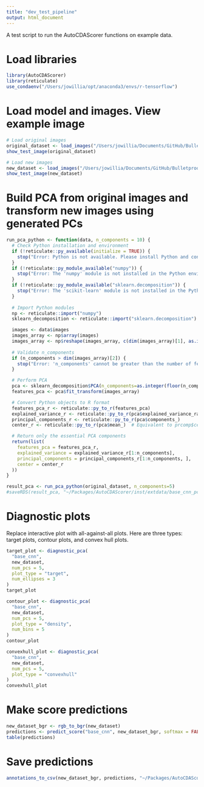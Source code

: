 ```yaml
---
title: "dev_test_pipeline"
output: html_document
---
```


A test script to run the AutoCDAScorer functions on example data.


# Load libraries
```r
library(AutoCDAScorer)
library(reticulate)
use_condaenv("/Users/jowillia/opt/anaconda3/envs/r-tensorflow")
```


# Load model and images. View example image
```r
# Load original images
original_dataset <- load_images("/Users/jowillia/Documents/GitHub/Bulletproof_Models/data/cropped_images", image_size=64)
show_test_image(original_dataset)

# Load new images
new_dataset <- load_images("/Users/jowillia/Documents/GitHub/Bulletproof_Models/data/bio_test", image_size=64)
show_test_image(new_dataset)
```

# Build PCA from original images and transform new images using generated PCs
```r
run_pca_python <- function(data, n_components = 10) {
  # Check Python installation and environment
  if (!reticulate::py_available(initialize = TRUE)) {
    stop("Error: Python is not available. Please install Python and configure reticulate.")
  }
  if (!reticulate::py_module_available("numpy")) {
    stop("Error: The 'numpy' module is not installed in the Python environment. Install it using 'pip install numpy'.")
  }
  if (!reticulate::py_module_available("sklearn.decomposition")) {
    stop("Error: The 'scikit-learn' module is not installed in the Python environment. Install it using 'pip install scikit-learn'.")
  }
  
  # Import Python modules
  np <- reticulate::import("numpy")
  sklearn_decomposition <- reticulate::import("sklearn.decomposition")

  images <- data$images
  images_array <- np$array(images)
  images_array <- np$reshape(images_array, c(dim(images_array)[1], as.integer(-1)))
  
  # Validate n_components
  if (n_components > dim(images_array)[2]) {
    stop("Error: 'n_components' cannot be greater than the number of features in the input data.")
  }

  # Perform PCA
  pca <- sklearn_decomposition$PCA(n_components=as.integer(floor(n_components)))
  features_pca <- pca$fit_transform(images_array)

  # Convert Python objects to R format
  features_pca_r <- reticulate::py_to_r(features_pca)
  explained_variance_r <- reticulate::py_to_r(pca$explained_variance_ratio_)
  principal_components_r <- reticulate::py_to_r(pca$components_)
  center_r <- reticulate::py_to_r(pca$mean_)  # Equivalent to prcomp$center in R

  # Return only the essential PCA components
  return(list(
    features_pca = features_pca_r,
    explained_variance = explained_variance_r[1:n_components],
    principal_components = principal_components_r[1:n_components, ],
    center = center_r
  ))
}

result_pca <- run_pca_python(original_dataset, n_components=5)
#saveRDS(result_pca, "~/Packages/AutoCDAScorer/inst/extdata/base_cnn_pca.rds")
```

# Diagnostic plots
Replace interactive plot with all-against-all plots. Here are three types: target plots, contour plots, and convex hull plots.
```r
target_plot <- diagnostic_pca(
  "base_cnn",
  new_dataset,
  num_pcs = 5,
  plot_type = "target",
  num_ellipses = 3
)
target_plot

contour_plot <- diagnostic_pca(
  "base_cnn",
  new_dataset,
  num_pcs = 5,
  plot_type = "density",
  num_bins = 5
)
contour_plot

convexhull_plot <- diagnostic_pca(
  "base_cnn",
  new_dataset,
  num_pcs = 5,
  plot_type = "convexhull"
)
convexhull_plot
```

# Make score predictions
```r
new_dataset_bgr <- rgb_to_bgr(new_dataset)
predictions <- predict_score("base_cnn", new_dataset_bgr, softmax = FALSE)
table(predictions)
```

# Save predictions
```r
annotations_to_csv(new_dataset_bgr, predictions, "~/Packages/AutoCDAScorer/dev/annotations.csv")
```
